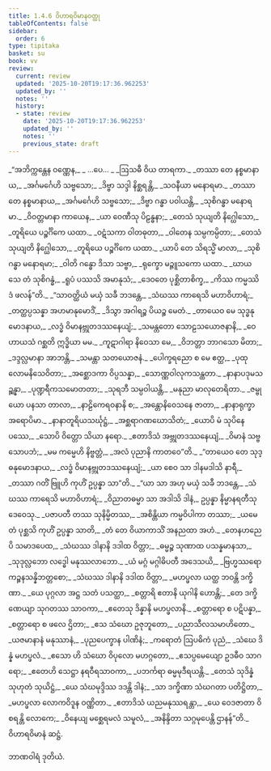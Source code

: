 ```yaml
---
title: 1.4.6 ဝိဟာရဝိမာနဝတ္ထု
tableOfContents: false
sidebar:
  order: 6
type: tipitaka
basket: su
book: vv
review:
  current: review
  updated: '2025-10-20T19:17:36.962253'
  updated_by: ''
  notes: ''
  history:
  - state: review
    date: '2025-10-20T19:17:36.962253'
    updated_by: ''
    notes: ''
    previous_state: draft
---
```



<DynamicBreadcrumb />


<ReviewStatus review={frontmatter.review} showDetails={true} />

<HypothesisAnnotation frontmatter={frontmatter} />

<Division number="729" book="vv" e="ch" v="19" p="60">

<Paragraph number="577" type="verses" book="vv">
_“အဘိက္ကန္တေန ဝဏ္ဏေန,_  
_ …ပေ… _  
_ဩသဓီ ဝိယ တာရကာ._  

</Paragraph>

</Division>
<Division number="730" book="vv" e="ch" v="19" p="60">

<Paragraph number="578" type="verses" book="vv">
_တဿာ တေ နစ္စမာနာယ,_  
_အင်္ဂမင်္ဂေဟိ သဗ္ဗသော;_  
_ဒိဗ္ဗာ သဒ္ဒါ နိစ္ဆရန္တိ,_  
_သဝနီယာ မနောရမာ._  

</Paragraph>

</Division>
<Division number="731" book="vv" e="ch" v="19" p="60">

<Paragraph number="579" type="verses" book="vv">
_တဿာ တေ နစ္စမာနာယ,_  
_အင်္ဂမင်္ဂေဟိ သဗ္ဗသော;_  
_ဒိဗ္ဗာ ဂန္ဓာ ပဝါယန္တိ,_  
_သုစိဂန္ဓာ မနောရမာ._  

</Paragraph>

</Division>
<Division number="732" book="vv" e="ch" v="19" p="60">

<Paragraph number="580" type="verses" book="vv">
_ဝိဝတ္တမာနာ ကာယေန,_  
_ယာ ဝေဏီသု ပိဠန္ဓနာ;_  
_တေသံ သုယျတိ နိဂ္ဃေါသော,_  
_တူရိယေ ပဉ္စင်္ဂိကေ ယထာ._  

</Paragraph>

</Division>
<Division number="733" book="vv" e="ch" v="19" p="60">

<Paragraph number="581" type="verses" book="vv">
_ဝဋံသကာ ဝါတဓုတာ,_  
_ဝါတေန သမ္ပကမ္ပိတာ;_  
_တေသံ သုယျတိ နိဂ္ဃေါသော,_  
_တူရိယေ ပဉ္စင်္ဂိကေ ယထာ._  

</Paragraph>

</Division>
<Division number="734" book="vv" e="ch" v="19" p="60">

<Paragraph number="582" type="verses" book="vv">
_ယာပိ တေ သိရသ္မိံ မာလာ,_  
_သုစိဂန္ဓာ မနောရမာ;_  
_ဝါတိ ဂန္ဓော ဒိသာ သဗ္ဗာ,_  
_ရုက္ခော မဉ္ဇူသကော ယထာ._  

</Paragraph>

</Division>
<Division number="735" book="vv" e="ch" v="19" p="60">

<Paragraph number="583" type="verses" book="vv">
_ဃာယသေ တံ သုစိဂန္ဓံ,_  
_ရူပံ ပဿသိ အမာနုသံ;_  
_ဒေဝတေ ပုစ္ဆိတာစိက္ခ,_  
_ကိဿ ကမ္မဿိဒံ ဖလန်”တိ._  

</Paragraph>

</Division>
<Division number="736" book="vv" e="ch" v="19" p="61">

<Paragraph number="584" type="verses" book="vv">
_“သာဝတ္ထိယံ မယှံ သခီ ဘဒန္တေ,_  
_သံဃဿ ကာရေသိ မဟာဝိဟာရံ;_  
_တတ္ထပ္ပသန္နာ အဟမာနုမောဒိံ,_  
_ဒိသွာ အဂါရဉ္စ ပိယဉ္စ မေတံ._  

</Paragraph>

</Division>
<Division number="737" book="vv" e="ch" v="19" p="61">

<Paragraph number="585" type="verses" book="vv">
_တာယေဝ မေ သုဒ္ဓနုမောဒနာယ,_  
_လဒ္ဓံ ဝိမာနဗ္ဘုတဒဿနေယျံ;_  
_သမန္တတော သောဠသယောဇနာနိ,_  
_ဝေဟာယသံ ဂစ္ဆတိ ဣဒ္ဓိယာ မမ._  

</Paragraph>

</Division>
<Division number="738" book="vv" e="ch" v="19" p="61">

<Paragraph number="586" type="verses" book="vv">
_ကူဋာဂါရာ နိဝေသာ မေ,_  
_ဝိဘတ္တာ ဘာဂသော မိတာ;_  
_ဒဒ္ဒလ္လမာနာ အာဘန္တိ,_  
_သမန္တာ သတယောဇနံ._  

</Paragraph>

</Division>
<Division number="739" book="vv" e="ch" v="19" p="61">

<Paragraph number="587" type="verses" book="vv">
_ပေါက္ခရညော စ မေ ဧတ္ထ,_  
_ပုထုလောမနိသေဝိတာ;_  
_အစ္ဆောဒကာ ဝိပ္ပသန္နာ,_  
_သောဏ္ဏဝါလုကသန္ထတာ._  

</Paragraph>

</Division>
<Division number="740" book="vv" e="ch" v="19" p="61">

<Paragraph number="588" type="verses" book="vv">
_နာနာပဒုမသဉ္ဆန္နာ,_  
_ပုဏ္ဍရီကသမောတတာ;_  
_သုရဘီ သမ္ပဝါယန္တိ,_  
_မနုညာ မာလုတေရိတာ._  

</Paragraph>

</Division>
<Division number="741" book="vv" e="ch" v="19" p="61">

<Paragraph number="589" type="verses" book="vv">
_ဇမ္ဗုယော ပနသာ တာလာ,_  
_နာဠိကေရဝနာနိ စ;_  
_အန္တောနိဝေသနေ ဇာတာ,_  
_နာနာရုက္ခာ အရောပိမာ._  

</Paragraph>

</Division>
<Division number="742" book="vv" e="ch" v="19" p="61">

<Paragraph number="590" type="verses" book="vv">
_နာနာတူရိယသင်္ဃုဋ္ဌံ,_  
_အစ္ဆရာဂဏဃောသိတံ;_  
_ယောပိ မံ သုပိနေ ပဿေ,_  
_သောပိ ဝိတ္တော သိယာ နရော._  

</Paragraph>

</Division>
<Division number="743" book="vv" e="ch" v="19" p="61">

<Paragraph number="591" type="verses" book="vv">
_ဧတာဒိသံ အဗ္ဘုတဒဿနေယျံ,_  
_ဝိမာနံ သဗ္ဗသောပဘံ;_  
_မမ ကမ္မေဟိ နိဗ္ဗတ္တံ,_  
_အလံ ပုညာနိ ကာတဝေ”တိ._  

</Paragraph>

</Division>
<Division number="744" book="vv" e="ch" v="19" p="61">

<Paragraph number="592" type="verses" book="vv">
_“တာယေဝ တေ သုဒ္ဓနုမောဒနာယ,_  
_လဒ္ဓံ ဝိမာနဗ္ဘုတဒဿနေယျံ;_  
_ယာ စေဝ သာ ဒါနမဒါသိ နာရီ,_  
_တဿာ ဂတိံ ဗြူဟိ ကုဟိံ ဥပ္ပန္နာ သာ”တိ._  

</Paragraph>

</Division>
<Division number="745" book="vv" e="ch" v="19" p="61">

<Paragraph number="593" type="verses" book="vv">
_“ယာ သာ အဟု မယှံ သခီ ဘဒန္တေ,_  
_သံဃဿ ကာရေသိ မဟာဝိဟာရံ;_  
_ဝိညာတဓမ္မာ သာ အဒါသိ ဒါနံ,_  
ဥပ္ပန္နာ နိမ္မာနရတီသု ဒေဝေသု._  

</Paragraph>

</Division>
<Division number="746" book="vv" e="ch" v="19" p="62">

<Paragraph number="594" type="verses" book="vv">
_ပဇာပတီ တဿ သုနိမ္မိတဿ,_  
_အစိန္တိယာ ကမ္မဝိပါကာ တဿာ;_  
_ယမေတံ ပုစ္ဆသိ ကုဟိံ ဥပ္ပန္နာ သာတိ,_  
_တံ တေ ဝိယာကာသိံ အနညထာ အဟံ._  

</Paragraph>

</Division>
<Division number="747" book="vv" e="ch" v="19" p="62">

<Paragraph number="595" type="verses" book="vv">
_တေနဟညေပိ သမာဒပေထ,_  
_သံဃဿ ဒါနာနိ ဒဒါထ ဝိတ္တာ;_  
_ဓမ္မဉ္စ သုဏာထ ပသန္နမာနသာ,_  
_သုဒုလ္လဘော လဒ္ဓေါ မနုဿလာဘော._  

</Paragraph>

</Division>
<Division number="748" book="vv" e="ch" v="19" p="62">

<Paragraph number="596" type="verses" book="vv">
_ယံ မဂ္ဂံ မဂ္ဂါဓိပတီ အဒေသယိ,_  
_ဗြဟ္မဿရော ကဉ္စနသန္နိဘတ္တစော;_  
_သံဃဿ ဒါနာနိ ဒဒါထ ဝိတ္တာ,_  
_မဟပ္ဖလာ ယတ္ထ ဘဝန္တိ ဒက္ခိဏာ._  

</Paragraph>

</Division>
<Division number="749" book="vv" e="ch" v="19" p="62">

<Paragraph number="597" type="verses" book="vv">
_ယေ ပုဂ္ဂလာ အဋ္ဌ သတံ ပသတ္ထာ,_  
_စတ္တာရိ ဧတာနိ ယုဂါနိ ဟောန္တိ;_  
_တေ ဒက္ခိဏေယျာ သုဂတဿ သာဝကာ,_  
_ဧတေသု ဒိန္နာနိ မဟပ္ဖလာနိ._  

</Paragraph>

</Division>
<Division number="750" book="vv" e="ch" v="19" p="62">

<Paragraph number="598" type="verses" book="vv">
_စတ္တာရော စ ပဋိပန္နာ,_  
_စတ္တာရော စ ဖလေ ဌိတာ;_  
_ဧသ သံဃော ဥဇုဘူတော,_  
_ပညာသီလသမာဟိတော._  

</Paragraph>

</Division>
<Division number="751" book="vv" e="ch" v="19" p="62">

<Paragraph number="599" type="verses" book="vv">
_ယဇမာနာနံ မနုဿာနံ,_  
_ပုညပေက္ခာန ပါဏိနံ;_  
_ကရောတံ ဩပဓိကံ ပုညံ,_  
_သံဃေ ဒိန္နံ မဟပ္ဖလံ._  

</Paragraph>

</Division>
<Division number="752" book="vv" e="ch" v="19" p="62">

<Paragraph number="600" type="verses" book="vv">
_ဧသော ဟိ သံဃော ဝိပုလော မဟဂ္ဂတော,_  
_ဧသပ္ပမေယျော ဥဒဓီဝ သာဂရော;_  
_ဧတေဟိ သေဋ္ဌာ နရဝီရသာဝကာ,_  
_ပဘင်္ကရာ ဓမ္မမုဒီရယန္တိ._  

</Paragraph>

</Division>
<Division number="753" book="vv" e="ch" v="19" p="62">

<Paragraph number="601" type="verses" book="vv">
_တေသံ သုဒိန္နံ သုဟုတံ သုယိဋ္ဌံ,_  
_ယေ သံဃမုဒ္ဒိဿ ဒဒန္တိ ဒါနံ;_  
_သာ ဒက္ခိဏာ သံဃဂတာ ပတိဋ္ဌိတာ,_  
_မဟပ္ဖလာ လောကဝိဒူန ဝဏ္ဏိတာ._  

</Paragraph>

</Division>
<Division number="754" book="vv" e="ch" v="19" p="63">

<Paragraph number="602" type="verses" book="vv">
_ဧတာဒိသံ ယညမနုဿရန္တာ,_  
_ယေ ဝေဒဇာတာ ဝိစရန္တိ လောကေ;_  
_ဝိနေယျ မစ္ဆေရမလံ သမူလံ,_  
_အနိန္ဒိတာ သဂ္ဂမုပေန္တိ ဌာနန်”တိ._  


</Paragraph>
</Division>

<Paragraph number="603" type="center" book="vv">
ဝိဟာရဝိမာနံ ဆဋ္ဌံ.

  
ဘာဏဝါရံ ဒုတိယံ.
</Paragraph>
